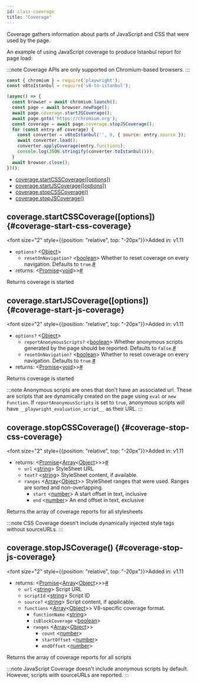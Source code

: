 ```yaml
---
id: class-coverage
title: "Coverage"
---
```


Coverage gathers information about parts of JavaScript and CSS that were used by the page.

An example of using JavaScript coverage to produce Istanbul report for page load:

:::note
Coverage APIs are only supported on Chromium-based browsers.
:::

```js
const { chromium } = require('playwright');
const v8toIstanbul = require('v8-to-istanbul');

(async() => {
  const browser = await chromium.launch();
  const page = await browser.newPage();
  await page.coverage.startJSCoverage();
  await page.goto('https://chromium.org');
  const coverage = await page.coverage.stopJSCoverage();
  for (const entry of coverage) {
    const converter = v8toIstanbul('', 0, { source: entry.source });
    await converter.load();
    converter.applyCoverage(entry.functions);
    console.log(JSON.stringify(converter.toIstanbul()));
  }
  await browser.close();
})();
```


- [coverage.startCSSCoverage([options])](/api/class-coverage.mdx#coverage-start-css-coverage)
- [coverage.startJSCoverage([options])](/api/class-coverage.mdx#coverage-start-js-coverage)
- [coverage.stopCSSCoverage()](/api/class-coverage.mdx#coverage-stop-css-coverage)
- [coverage.stopJSCoverage()](/api/class-coverage.mdx#coverage-stop-js-coverage)

## coverage.startCSSCoverage([options]) {#coverage-start-css-coverage}

<font size="2" style={{position: "relative", top: "-20px"}}>Added in: v1.11</font>

- `options?` &#60;[Object]&#62;
  - `resetOnNavigation?`<a aria-hidden="true" tabindex="-1" class="list-anchor-link" id="coverage-start-css-coverage-option-reset-on-navigation"/> &#60;[boolean]&#62; Whether to reset coverage on every navigation. Defaults to `true`.<a href="#coverage-start-css-coverage-option-reset-on-navigation" class="list-anchor">#</a>
- returns:<a aria-hidden="true" tabindex="-1" class="list-anchor-link" id="coverage-start-css-coverage-return"/> &#60;[Promise]<[void]>&#62;<a href="#coverage-start-css-coverage-return" class="list-anchor">#</a>

Returns coverage is started

## coverage.startJSCoverage([options]) {#coverage-start-js-coverage}

<font size="2" style={{position: "relative", top: "-20px"}}>Added in: v1.11</font>

- `options?` &#60;[Object]&#62;
  - `reportAnonymousScripts?`<a aria-hidden="true" tabindex="-1" class="list-anchor-link" id="coverage-start-js-coverage-option-report-anonymous-scripts"/> &#60;[boolean]&#62; Whether anonymous scripts generated by the page should be reported. Defaults to `false`.<a href="#coverage-start-js-coverage-option-report-anonymous-scripts" class="list-anchor">#</a>
  - `resetOnNavigation?`<a aria-hidden="true" tabindex="-1" class="list-anchor-link" id="coverage-start-js-coverage-option-reset-on-navigation"/> &#60;[boolean]&#62; Whether to reset coverage on every navigation. Defaults to `true`.<a href="#coverage-start-js-coverage-option-reset-on-navigation" class="list-anchor">#</a>
- returns:<a aria-hidden="true" tabindex="-1" class="list-anchor-link" id="coverage-start-js-coverage-return"/> &#60;[Promise]<[void]>&#62;<a href="#coverage-start-js-coverage-return" class="list-anchor">#</a>

Returns coverage is started

:::note
Anonymous scripts are ones that don't have an associated url. These are scripts that are dynamically created on the page using `eval` or `new Function`. If `reportAnonymousScripts` is set to `true`, anonymous scripts will have `__playwright_evaluation_script__` as their URL.
:::

## coverage.stopCSSCoverage() {#coverage-stop-css-coverage}

<font size="2" style={{position: "relative", top: "-20px"}}>Added in: v1.11</font>

- returns:<a aria-hidden="true" tabindex="-1" class="list-anchor-link" id="coverage-stop-css-coverage-return"/> &#60;[Promise]<[Array]<[Object]>>&#62;<a href="#coverage-stop-css-coverage-return" class="list-anchor">#</a>
  - `url` &#60;[string]&#62; StyleSheet URL
  - `text?` &#60;[string]&#62; StyleSheet content, if available.
  - `ranges` &#60;[Array]<[Object]>&#62; StyleSheet ranges that were used. Ranges are sorted and non-overlapping.
    - `start` &#60;[number]&#62; A start offset in text, inclusive
    - `end` &#60;[number]&#62; An end offset in text, exclusive

Returns the array of coverage reports for all stylesheets

:::note
CSS Coverage doesn't include dynamically injected style tags without sourceURLs.
:::

## coverage.stopJSCoverage() {#coverage-stop-js-coverage}

<font size="2" style={{position: "relative", top: "-20px"}}>Added in: v1.11</font>

- returns:<a aria-hidden="true" tabindex="-1" class="list-anchor-link" id="coverage-stop-js-coverage-return"/> &#60;[Promise]<[Array]<[Object]>>&#62;<a href="#coverage-stop-js-coverage-return" class="list-anchor">#</a>
  - `url` &#60;[string]&#62; Script URL
  - `scriptId` &#60;[string]&#62; Script ID
  - `source?` &#60;[string]&#62; Script content, if applicable.
  - `functions` &#60;[Array]<[Object]>&#62; V8-specific coverage format.
    - `functionName` &#60;[string]&#62;
    - `isBlockCoverage` &#60;[boolean]&#62;
    - `ranges` &#60;[Array]<[Object]>&#62;
      - `count` &#60;[number]&#62;
      - `startOffset` &#60;[number]&#62;
      - `endOffset` &#60;[number]&#62;

Returns the array of coverage reports for all scripts

:::note
JavaScript Coverage doesn't include anonymous scripts by default. However, scripts with sourceURLs are reported.
:::


[Accessibility]: /api/class-accessibility.mdx "Accessibility"
[Android]: /api/class-android.mdx "Android"
[AndroidDevice]: /api/class-androiddevice.mdx "AndroidDevice"
[AndroidInput]: /api/class-androidinput.mdx "AndroidInput"
[AndroidSocket]: /api/class-androidsocket.mdx "AndroidSocket"
[AndroidWebView]: /api/class-androidwebview.mdx "AndroidWebView"
[APIRequest]: /api/class-apirequest.mdx "APIRequest"
[APIRequestContext]: /api/class-apirequestcontext.mdx "APIRequestContext"
[APIResponse]: /api/class-apiresponse.mdx "APIResponse"
[APIResponseAssertions]: /test-assertions.mdx "APIResponseAssertions"
[Browser]: /api/class-browser.mdx "Browser"
[BrowserContext]: /api/class-browsercontext.mdx "BrowserContext"
[BrowserServer]: /api/class-browserserver.mdx "BrowserServer"
[BrowserType]: /api/class-browsertype.mdx "BrowserType"
[CDPSession]: /api/class-cdpsession.mdx "CDPSession"
[ConsoleMessage]: /api/class-consolemessage.mdx "ConsoleMessage"
[Coverage]: /api/class-coverage.mdx "Coverage"
[Dialog]: /api/class-dialog.mdx "Dialog"
[Download]: /api/class-download.mdx "Download"
[Electron]: /api/class-electron.mdx "Electron"
[ElectronApplication]: /api/class-electronapplication.mdx "ElectronApplication"
[ElementHandle]: /api/class-elementhandle.mdx "ElementHandle"
[FileChooser]: /api/class-filechooser.mdx "FileChooser"
[Frame]: /api/class-frame.mdx "Frame"
[FrameLocator]: /api/class-framelocator.mdx "FrameLocator"
[JSHandle]: /api/class-jshandle.mdx "JSHandle"
[Keyboard]: /api/class-keyboard.mdx "Keyboard"
[Locator]: /api/class-locator.mdx "Locator"
[LocatorAssertions]: /test-assertions.mdx "LocatorAssertions"
[Logger]: /api/class-logger.mdx "Logger"
[Mouse]: /api/class-mouse.mdx "Mouse"
[Page]: /api/class-page.mdx "Page"
[PageAssertions]: /test-assertions.mdx "PageAssertions"
[Playwright]: /api/class-playwright.mdx "Playwright"
[PlaywrightAssertions]: /test-assertions.mdx "PlaywrightAssertions"
[Request]: /api/class-request.mdx "Request"
[Response]: /api/class-response.mdx "Response"
[Route]: /api/class-route.mdx "Route"
[ScreenshotAssertions]: /test-assertions.mdx "ScreenshotAssertions"
[Selectors]: /api/class-selectors.mdx "Selectors"
[TimeoutError]: /api/class-timeouterror.mdx "TimeoutError"
[Touchscreen]: /api/class-touchscreen.mdx "Touchscreen"
[Tracing]: /api/class-tracing.mdx "Tracing"
[Video]: /api/class-video.mdx "Video"
[WebSocket]: /api/class-websocket.mdx "WebSocket"
[Worker]: /api/class-worker.mdx "Worker"
[Fixtures]: /api/class-fixtures.mdx "Fixtures"
[Test]: /api/class-test.mdx "Test"
[TestConfig]: /api/class-testconfig.mdx "TestConfig"
[TestError]: /api/class-testerror.mdx "TestError"
[TestInfo]: /api/class-testinfo.mdx "TestInfo"
[TestOptions]: /api/class-testoptions.mdx "TestOptions"
[TestProject]: /api/class-testproject.mdx "TestProject"
[WorkerInfo]: /api/class-workerinfo.mdx "WorkerInfo"
[Location]: /api/class-location.mdx "Location"
[Reporter]: /api/class-reporter.mdx "Reporter"
[Suite]: /api/class-suite.mdx "Suite"
[TestCase]: /api/class-testcase.mdx "TestCase"
[TestResult]: /api/class-testresult.mdx "TestResult"
[TestStep]: /api/class-teststep.mdx "TestStep"
[Element]: https://developer.mozilla.org/en-US/docs/Web/API/element "Element"
[EvaluationArgument]: /evaluating.mdx#evaluation-argument "EvaluationArgument"
[Promise]: https://developer.mozilla.org/en-US/docs/Web/JavaScript/Reference/Global_Objects/Promise "Promise"
[iterator]: https://developer.mozilla.org/en-US/docs/Web/JavaScript/Reference/Iteration_protocols "Iterator"
[origin]: https://developer.mozilla.org/en-US/docs/Glossary/Origin "Origin"
[selector]: https://developer.mozilla.org/en-US/docs/Web/CSS/CSS_Selectors "selector"
[Serializable]: https://developer.mozilla.org/en-US/docs/Web/JavaScript/Reference/Global_Objects/JSON/stringify#Description "Serializable"
[UIEvent.detail]: https://developer.mozilla.org/en-US/docs/Web/API/UIEvent/detail "UIEvent.detail"
[UnixTime]: https://en.wikipedia.org/wiki/Unix_time "Unix Time"
[xpath]: https://developer.mozilla.org/en-US/docs/Web/XPath "xpath"

[Array]: https://developer.mozilla.org/en-US/docs/Web/JavaScript/Reference/Global_Objects/Array "Array"
[boolean]: https://developer.mozilla.org/en-US/docs/Web/JavaScript/Data_structures#Boolean_type "Boolean"
[Buffer]: https://nodejs.org/api/buffer.html#buffer_class_buffer "Buffer"
[ChildProcess]: https://nodejs.org/api/child_process.html "ChildProcess"
[Error]: https://nodejs.org/api/errors.html#errors_class_error "Error"
[EventEmitter]: https://nodejs.org/api/events.html#events_class_eventemitter "EventEmitter"
[function]: https://developer.mozilla.org/en-US/docs/Web/JavaScript/Reference/Global_Objects/Function "Function"
[Map]: https://developer.mozilla.org/en-US/docs/Web/JavaScript/Reference/Global_Objects/Map "Map"
[null]: https://developer.mozilla.org/en-US/docs/Web/JavaScript/Reference/Global_Objects/null "null"
[number]: https://developer.mozilla.org/en-US/docs/Web/JavaScript/Data_structures#Number_type "Number"
[Object]: https://developer.mozilla.org/en-US/docs/Web/JavaScript/Reference/Global_Objects/Object "Object"
[Promise]: https://developer.mozilla.org/en-US/docs/Web/JavaScript/Reference/Global_Objects/Promise "Promise"
[Readable]: https://nodejs.org/api/stream.html#stream_class_stream_readable "Readable"
[RegExp]: https://developer.mozilla.org/en-US/docs/Web/JavaScript/Reference/Global_Objects/RegExp "RegExp"
[string]: https://developer.mozilla.org/en-US/docs/Web/JavaScript/Data_structures#String_type "string"
[void]: https://developer.mozilla.org/en-US/docs/Web/JavaScript/Reference/Global_Objects/undefined "void"
[URL]: https://nodejs.org/api/url.html "URL"

[all available image tags]: https://mcr.microsoft.com/en-us/product/playwright/about "all available image tags"
[Docker Hub]: https://hub.docker.com/_/microsoft-playwright "Docker Hub"
[Dockerfile.focal]: https://github.com/microsoft/playwright/blob/main/utils/docker/Dockerfile.focal "Dockerfile.focal"
